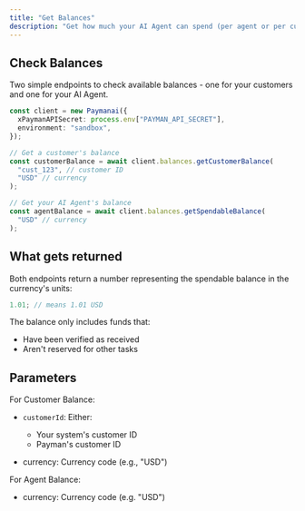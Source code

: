 ```yaml
---
title: "Get Balances"
description: "Get how much your AI Agent can spend (per agent or per customer)"
---
```


## Check Balances

Two simple endpoints to check available balances - one for your customers and one for your AI Agent.

```typescript
const client = new Paymanai({
  xPaymanAPISecret: process.env["PAYMAN_API_SECRET"],
  environment: "sandbox",
});

// Get a customer's balance
const customerBalance = await client.balances.getCustomerBalance(
  "cust_123", // customer ID
  "USD" // currency
);

// Get your AI Agent's balance
const agentBalance = await client.balances.getSpendableBalance(
  "USD" // currency
);
```

## What gets returned

Both endpoints return a number representing the spendable balance in the currency's units:

```typescript
1.01; // means 1.01 USD
```

The balance only includes funds that:

- Have been verified as received
- Aren't reserved for other tasks

## Parameters

For Customer Balance:

- `customerId`: Either:

  - Your system's customer ID
  - Payman's customer ID

- currency: Currency code (e.g., "USD")

For Agent Balance:

- currency: Currency code (e.g. "USD")
